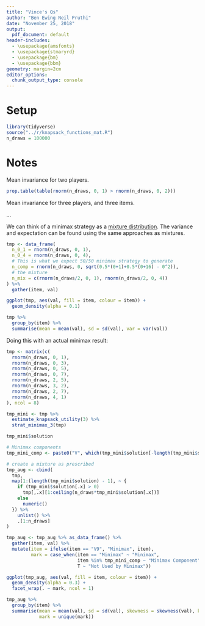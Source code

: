 ```yaml
---
title: "Vince's Qs"
author: "Ben Ewing Neil Pruthi"
date: "November 25, 2018"
output:
  pdf_document: default
header-includes:
  - \usepackage{amsfonts}
  - \usepackage{stmaryrd}
  - \usepackage{bm}
  - \usepackage{bbm}
geometry: margin=2cm
editor_options: 
  chunk_output_type: console
---
```


# Setup

```r
library(tidyverse)
source("../r/knapsack_functions_mat.R")
n_draws = 100000
```

# Notes

Mean invariance for two players.
```r
prop.table(table(rnorm(n_draws, 0, 1) > rnorm(n_draws, 0, 2)))
```

Mean invariance for three players, and three items.

...

We can think of a minimax strategy as a [mixture distribution](https://en.wikipedia.org/wiki/Mixture_distribution). The variance and expectation can be found using the same approaches as mixtures. 

```r
tmp <- data_frame(
  n_0_1 = rnorm(n_draws, 0, 1), 
  n_0_4 = rnorm(n_draws, 0, 4), 
  # This is what we expect 50/50 minimax strategy to generate
  n_comp = rnorm(n_draws, 0, sqrt(0.5*(0+1)+0.5*(0+16) - 0^2)),
  # the mixture
  n_mix = c(rnorm(n_draws/2, 0, 1), rnorm(n_draws/2, 0, 4))
) %>% 
  gather(item, val)

ggplot(tmp, aes(val, fill = item, colour = item)) + 
  geom_density(alpha = 0.1)

tmp %>% 
  group_by(item) %>% 
  summarise(mean = mean(val), sd = sd(val), var = var(val))
```

Doing this with an actual minimax result:

```r
tmp <- matrix(c(
  rnorm(n_draws, 0, 1),
  rnorm(n_draws, 0, 3),
  rnorm(n_draws, 0, 5),
  rnorm(n_draws, 0, 7),
  rnorm(n_draws, 2, 5),
  rnorm(n_draws, 3, 2),
  rnorm(n_draws, 2, 7),
  rnorm(n_draws, 4, 1)
), ncol = 8)

tmp_mini <- tmp %>% 
  estimate_knapsack_utility(3) %>% 
  strat_minimax_3(tmp)

tmp_mini$solution

# Minimax components
tmp_mini_comp <- paste0("V", which(tmp_mini$solution[-length(tmp_mini$solution)] > 0))

# create a mixture as prescribed
tmp_aug <- cbind(
  tmp,
  map(1:(length(tmp_mini$solution) - 1), ~ {
    if (tmp_mini$solution[.x] > 0)
      tmp[,.x][1:ceiling(n_draws*tmp_mini$solution[.x])]
    else
      numeric()
  }) %>% 
    unlist() %>% 
    .[1:n_draws]
)

tmp_aug <- tmp_aug %>% as_data_frame() %>% 
  gather(item, val) %>% 
  mutate(item = ifelse(item == "V9", "Minimax", item),
         mark = case_when(item == "Minimax" ~ "Minimax",
                          item %in% tmp_mini_comp ~ "Minimax Component",
                          T ~ "Not Used by Minimax"))

ggplot(tmp_aug, aes(val, fill = item, colour = item)) +
  geom_density(alpha = 0.3) +
  facet_wrap(. ~ mark, ncol = 1)

tmp_aug %>% 
  group_by(item) %>% 
  summarise(mean = mean(val), sd = sd(val), skewness = skewness(val), kurtosis = kurtosis(val),
            mark = unique(mark))
```



